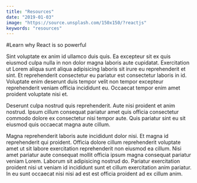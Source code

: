 ```yaml
---
title: "Resources"
date: "2019-01-03"
image: "https://source.unsplash.com/150x150/?reactjs"
keywords: "resources"
---
```


#Learn why React is so powerful

Sint voluptate ex anim id ullamco duis quis. Ea excepteur sit ex quis eiusmod culpa nulla in non dolor magna laboris aute cupidatat. Exercitation ut Lorem aliqua sunt aliqua adipisicing laboris sit irure eu reprehenderit et sint. Et reprehenderit consectetur eu pariatur est consectetur laboris in id. Voluptate enim deserunt duis tempor velit non tempor excepteur reprehenderit veniam officia incididunt eu. Occaecat tempor enim amet proident voluptate nisi et.

Deserunt culpa nostrud quis reprehenderit. Aute nisi proident et anim nostrud. Ipsum cillum consequat pariatur amet quis officia consectetur commodo dolore ex consectetur nisi tempor aute. Quis pariatur sint eu sit eiusmod quis occaecat magna aute cillum.

Magna reprehenderit laboris aute incididunt dolor nisi. Et magna id reprehenderit qui proident. Officia dolore cillum reprehenderit voluptate amet ut sit labore exercitation reprehenderit non eiusmod ea cillum. Nisi amet pariatur aute consequat mollit officia ipsum magna consequat pariatur veniam Lorem. Laborum sit adipisicing nostrud do. Pariatur exercitation proident nisi ut veniam id incididunt sunt et cillum exercitation anim pariatur. In eu sunt occaecat nisi nisi ad est est officia proident ad ex cillum anim.
